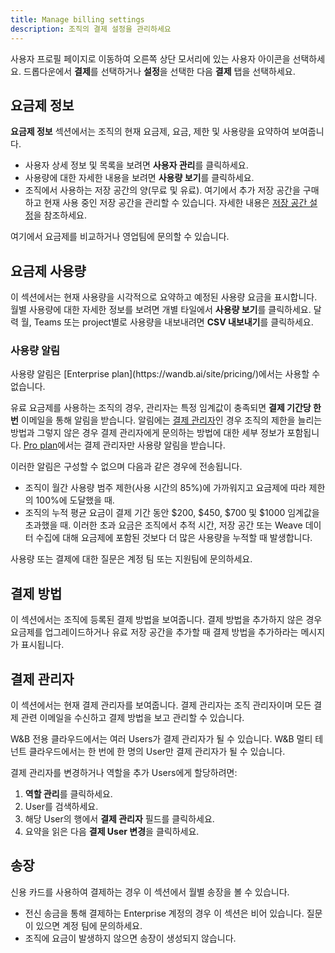 ```yaml
---
title: Manage billing settings
description: 조직의 결제 설정을 관리하세요
---
```


사용자 프로필 페이지로 이동하여 오른쪽 상단 모서리에 있는 사용자 아이콘을 선택하세요. 드롭다운에서 **결제**를 선택하거나 **설정**을 선택한 다음 **결제** 탭을 선택하세요.

## 요금제 정보

**요금제 정보** 섹션에서는 조직의 현재 요금제, 요금, 제한 및 사용량을 요약하여 보여줍니다.

- 사용자 상세 정보 및 목록을 보려면 **사용자 관리**를 클릭하세요.
- 사용량에 대한 자세한 내용을 보려면 **사용량 보기**를 클릭하세요.
- 조직에서 사용하는 저장 공간의 양(무료 및 유료). 여기에서 추가 저장 공간을 구매하고 현재 사용 중인 저장 공간을 관리할 수 있습니다. 자세한 내용은 [저장 공간 설정](/ko/platform/app/settings-page/storage/)을 참조하세요.

여기에서 요금제를 비교하거나 영업팀에 문의할 수 있습니다.

## 요금제 사용량
이 섹션에서는 현재 사용량을 시각적으로 요약하고 예정된 사용량 요금을 표시합니다. 월별 사용량에 대한 자세한 정보를 보려면 개별 타일에서 **사용량 보기**를 클릭하세요. 달력 월, Teams 또는 project별로 사용량을 내보내려면 **CSV 내보내기**를 클릭하세요.

### 사용량 알림

<Note>
사용량 알림은 [Enterprise plan](https://wandb.ai/site/pricing/)에서는 사용할 수 없습니다.
</Note>

유료 요금제를 사용하는 조직의 경우, 관리자는 특정 임계값이 충족되면 **결제 기간당 한 번** 이메일을 통해 알림을 받습니다. 알림에는 [결제 관리자](#billing-admin)인 경우 조직의 제한을 늘리는 방법과 그렇지 않은 경우 결제 관리자에게 문의하는 방법에 대한 세부 정보가 포함됩니다. [Pro plan](https://wandb.ai/site/pricing/)에서는 결제 관리자만 사용량 알림을 받습니다.

이러한 알림은 구성할 수 없으며 다음과 같은 경우에 전송됩니다.

- 조직이 월간 사용량 범주 제한(사용 시간의 85%)에 가까워지고 요금제에 따라 제한의 100%에 도달했을 때.
- 조직의 누적 평균 요금이 결제 기간 동안 $200, $450, $700 및 $1000 임계값을 초과했을 때. 이러한 초과 요금은 조직에서 추적 시간, 저장 공간 또는 Weave 데이터 수집에 대해 요금제에 포함된 것보다 더 많은 사용량을 누적할 때 발생합니다.

사용량 또는 결제에 대한 질문은 계정 팀 또는 지원팀에 문의하세요.

## 결제 방법
이 섹션에서는 조직에 등록된 결제 방법을 보여줍니다. 결제 방법을 추가하지 않은 경우 요금제를 업그레이드하거나 유료 저장 공간을 추가할 때 결제 방법을 추가하라는 메시지가 표시됩니다.

## 결제 관리자
이 섹션에서는 현재 결제 관리자를 보여줍니다. 결제 관리자는 조직 관리자이며 모든 결제 관련 이메일을 수신하고 결제 방법을 보고 관리할 수 있습니다.

<Note>
W&B 전용 클라우드에서는 여러 Users가 결제 관리자가 될 수 있습니다. W&B 멀티 테넌트 클라우드에서는 한 번에 한 명의 User만 결제 관리자가 될 수 있습니다.
</Note>

결제 관리자를 변경하거나 역할을 추가 Users에게 할당하려면:

1. **역할 관리**를 클릭하세요.
2. User를 검색하세요.
3. 해당 User의 행에서 **결제 관리자** 필드를 클릭하세요.
4. 요약을 읽은 다음 **결제 User 변경**을 클릭하세요.

## 송장
신용 카드를 사용하여 결제하는 경우 이 섹션에서 월별 송장을 볼 수 있습니다.
- 전신 송금을 통해 결제하는 Enterprise 계정의 경우 이 섹션은 비어 있습니다. 질문이 있으면 계정 팀에 문의하세요.
- 조직에 요금이 발생하지 않으면 송장이 생성되지 않습니다.

